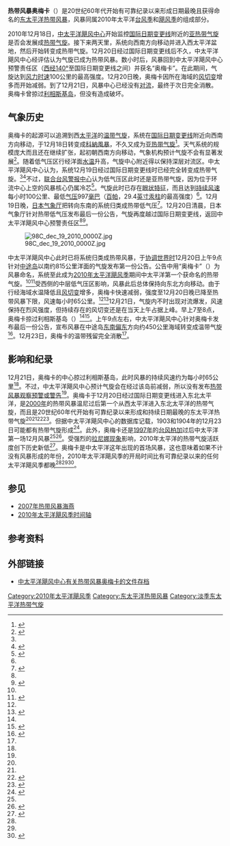{{Infobox Hurricane
| Name= 热带风暴奥梅卡<br />{{lang|en|Tropical Storm Omeka}}
| Basin=EPac
| Year=2010
| Type=热带风暴
| Image location=Omeka 2010-12-19 0057Z.jpg
| Image name=12月19日奥梅卡亚热带风暴前身的卫星图像
| Formed=2010年12月18日
| Dissipated=2010年12月23日
| Extratropical=12月21日
| 1-min winds=50
| Pressure=997
| Damages=无
| Fatalities=无报导
| Areas=[[西北夏威夷群岛|西北夏威夷群岛]]
| Hurricane season=[[2010年太平洋飓风季|2010年太平洋飓风季]]和[[2010年太平洋台风季|2010年太平洋台风季]]
}}
'''热带风暴奥梅卡'''（{{lang-en|Tropical Storm Omeka}}）是20世纪60年代开始有可靠纪录以来形成日期最晚且获得命名的[[太平洋飓风季|东太平洋热带风暴]]，风暴同属2010年太平洋[[2010年太平洋台风季|台风季]]和[[2010年太平洋飓风季|飓风季]]的组成部分。

2010年12月18日，[[中太平洋飓风中心|中太平洋飓风中心]]开始监控[[国际日期变更线|国际日期变更线]]附近的[[亚热带气旋|亚热带气旋]]是否会发展成[[热带气旋|热带气旋]]。接下来两天里，系统向西南方向移动并进入西太平洋盆地，然后开始转变成热带气旋。12月20日经过国际日期变更线后不久，中太平洋飓风中心经评估认为气旋已成为热带风暴。数小时后，风暴回到中太平洋飓风中心预警责任区（[[西经140度线|西经140°]]至国际日期变更线之间）并获名“奥梅卡”。在此期间，气旋达到[[最大持续风速|风力时速]]100公里的最高强度。12月20日晚，奥梅卡因所在海域的[[风切变|风切变]]增多而开始减弱。到了12月21日，风暴中心已经没有[[对流|对流]]，最终于次日完全消散。奥梅卡曾掠过[[利相斯基岛|利相斯基岛]]，但没有造成破坏。

== 气象历史 ==
{{storm path|Omeka 2010 track.png}}
奥梅卡的起源可以追溯到西[[太平洋|太平洋]]的[[温带气旋|温带气旋]]，系统在[[国际日期变更线|国际日期变更线]]附近向西南方向移动，于12月18日转变成[[科納風暴|科納風暴]]，不久又成为[[亚热带气旋|亚热带气旋]]<ref name="OmekaTCR">{{cite report | author1 = Timothy A. Craig | author2 = Samuel H. Houston | author3 = Central Pacific Hurricane Center | date = 2011-03-08 | accessdate = 2016-10-14 | type = Tropical Cyclone Report | title = Tropical Storm Omeka | publisher = Central Pacific Hurricane Center | archiveurl = https://web.archive.org/web/20160304114718/http://www.prh.noaa.gov/cphc/summaries/2010.php#omeka | deadurl = no | url = http://www.prh.noaa.gov/cphc/summaries/2010.php#omeka | archivedate = 2016-03-04}}</ref>。天气系统的规模庞大而且还在继续扩张，起初朝西南方向移动，气象机构预计气旋不会有显著发展<ref>{{cite report |author=Samuel H. Houston |publisher=Central Pacific Hurricane Center |date=2010-12-18 |accessdate=2010-12-18 |title=Special Tropical Weather Outlook |url=http://weather.noaa.gov/pub/data/raw/ac/acpn50.phfo.two.cp.txt |deadurl=yes |archiveurl=https://www.webcitation.org/5v4LBADJT?url=http://weather.noaa.gov/pub/data/raw/ac/acpn50.phfo.two.cp.txt |archivedate=2010-12-18 }}</ref>。随着低气压区行经洋面[[海面温度|水温]]升高，气旋中心附近得以保持深层对流区。中太平洋飓风中心认为，系统12月19日经过国际日期变更线时已经完全转变成热带气旋。<ref name="OmekaTCR" /><ref>{{cite report |author=Samuel H. Houston |publisher=Central Pacific Hurricane Center |date=2010-12-19 |accessdate=2010-12-19 |title=Tropical Weather Outlook |archivedate=2010-12-19 |url=http://weather.noaa.gov/pub/data/raw/ac/acpn50.phfo.two.cp.txt |deadurl=yes |archiveurl=https://www.webcitation.org/5v5hBiUke?url=http://weather.noaa.gov/pub/data/raw/ac/acpn50.phfo.two.cp.txt }}</ref>不过，[[联合台风警报中心|联合台风警报中心]]认为低气压区此时还是亚热带气旋，因为位于环流中心上空的风暴核心仍属冷芯<ref>{{cite report |publisher=[[联合台风警报中心|Joint Typhoon Warning Center]] |date=2010-12-18 |accessdate=2010-12-19 |title=Significant Tropical Weather Outlook |deadurl=yes |url=http://gwydir.demon.co.uk/advisories/ABPW10_201012182230.htm |archiveurl=https://www.webcitation.org/5v60LUtFO?url=http://gwydir.demon.co.uk/advisories/ABPW10_201012182230.htm |archivedate=2010-12-19 }}</ref>。气旋此时已存在[[风眼|眼状特征]]，而且达到[[最大持续风速|持续风速]]每小时100公里、最低[[气压|气压]]997[[巴|毫巴]]（[[帕斯卡|百帕]]，29.4[[英寸汞柱|英寸汞柱]]的最高强度）<ref name="OmekaTCR" />。12月19日晚，[[气象厅_(日本)|日本气象厅]]把转向东南的系统归类成热带低气压<ref>{{cite report |publisher=[[气象厅_(日本)|Japan Meteorological Agency]] |date=2010-12-19 |accessdate=2010-12-19 |deadurl=yes |title=Tropical Disturbance Summary |url=http://weather.noaa.gov/pub/data/raw/ww/wwjp25.rjtd..txt |archiveurl=https://www.webcitation.org/5v5znmXQS?url=http://weather.noaa.gov/pub/data/raw/ww/wwjp25.rjtd..txt |archivedate=2010-12-19 }}</ref>。12月20日清晨，日本气象厅针对热带低气压发布最后一份公告，气旋再度越过国际日期变更线，返回中太平洋飓风中心预警责任区<ref name="OmekaTCR" /><ref>{{cite report |publisher=Japan Meteorological Agency |date=2010-12-20 |accessdate=2010-12-20 |title=Tropical Disturbance Summary |format=TXT |url=http://weather.noaa.gov/pub/data/raw/ww/wwjp25.rjtd..txt |deadurl=yes |archiveurl=https://www.webcitation.org/5v6mvviKW?url=http://weather.noaa.gov/pub/data/raw/ww/wwjp25.rjtd..txt |archivedate=2010-12-20 }}</ref>。

[[File:98C_dec_19_2010_0000Z.jpg|thumb]]

中太平洋飓风中心此时已将系统归类成热带风暴，于[[协调世界时|协调世界时]]12月20日上午9点针对[[中途岛|中途岛]]以南约815公里洋面的气旋发布第一份公告。公告中用“奥梅卡”（{{lang|en|Omeka}}）为风暴命名，系统至此成为[[2010年太平洋飓风季|2010年太平洋飓风季]]期间中太平洋第一个获命名的热带气旋。<ref name="OmekaTCR" /><ref name="PA1">{{cite report | author = Timothy A. Craig | publisher = Central Pacific Hurricane Center | date = 2010-12-20 | accessdate = 2016-10-14 | archiveurl = https://web.archive.org/web/20160304072404/http://www.prh.noaa.gov/cphc/tcpages/archive/2010/TCPCP1.CP012010.001.1012200747 | archivedate = 2016-03-04 | deadurl = no | title = Tropical Storm Omeka Public Advisory One | url = http://www.prh.noaa.gov/cphc/tcpages/archive/2010/TCPCP1.CP012010.001.1012200747}}</ref>受西侧的中层低气压区影响，风暴此后总体保持向东北方向移动。由于行经海域水温降低且[[风切变|风切变]]增多，奥梅卡快速减弱，强度至12月20日晚已降至热带风暴下限，风速每小时65公里。<ref name="OmekaTCR" /><ref>{{cite report | author = Raymond M. Tanabe | publisher = Central Pacific Hurricane Center | date = 2010-12-20 | accessdate = 2016-10-14 | title = Tropical Storm Omeka Discussion Three | archivedate = 2016-03-04 | deadurl = no | archiveurl = https://web.archive.org/web/20160304000213/http://www.prh.noaa.gov/cphc/tcpages/archive/2010/TCDCP1.CP012010.003.1012202121 | url = http://www.prh.noaa.gov/cphc/tcpages/archive/2010/TCDCP1.CP012010.003.1012202121}}</ref>12月21日，气旋内不时出现对流爆发，风速保持在烈风强度，但持续存在的风切变还是在当天上午占据上峰。{{lang|en|UTC}}早上7至8点，奥梅卡掠过利相斯基岛（{{lang|en|Lisianski Island}}）<ref name="OmekaTCR" /><ref name="Discussion4">{{cite report | author = Raymond M. Tanabe | publisher = Central Pacific Hurricane Center | archiveurl = https://web.archive.org/web/20160304033135/http://www.prh.noaa.gov/cphc/tcpages/archive/2010/TCDCP1.CP012010.004.1012210243 | date = 2010-12-21 | accessdate = 2016-10-14 | title = Tropical Storm Omeka Discussion Four | deadurl = no | url = http://www.prh.noaa.gov/cphc/tcpages/archive/2010/TCDCP1.CP012010.004.1012210243 | archivedate = 2016-03-04}}</ref>。{{lang|en|[[协调世界时|UTC]]}}上午9点左右，中太平洋飓风中心针对奥梅卡发布最后一份公告，宣布风暴在中途岛[[罗盘方位|东南偏东]]方向约450公里海域转变成温带气旋<ref>{{cite report | author = Samuel H. Houston | archiveurl = https://web.archive.org/web/20160304072029/http://www.prh.noaa.gov/cphc/tcpages/archive/2010/WEB_TCPCP1.CP012010.005.1012210845.php | publisher = Central Pacific Hurricane Center | date = 2010-12-21 | accessdate = 2016-10-14 | title = Tropical Storm Omeka Public Advisory Five (Final) | archivedate = 2016-03-04 | deadurl = no | url = http://www.prh.noaa.gov/cphc/tcpages/archive/2010/WEB_TCPCP1.CP012010.005.1012210845.php}}</ref>。12月23日，奥梅卡的温带残留完全消散<ref name="OmekaTCR" />。

== 影响和纪录 ==
12月21日，奥梅卡的中心掠过利相斯基岛，此时风暴的持续风速约为每小时65公里<ref name="Discussion4" />。不过，中太平洋飓风中心预计气旋会在经过该岛前减弱，所以没有发布[[热带气旋警告|热带风暴观察预警或警告]]<ref name="Discussion4" />。奥梅卡于12月20日经过国际日期变更线进入东北太平洋，是[[2000年太平洋飓风季|2000年]]的热带风暴温尼过后第一个从西太平洋进入东北太平洋的热带气旋，而且是20世纪60年代开始有可靠纪录以来形成和持续日期最晚的东太平洋热带气旋<ref name="OmekaTCR" /><ref name="PA1" /><ref name="CPHC Archive">{{cite report | title = Previous Tropical Systems of the Central Pacific | url = http://www.prh.noaa.gov/cphc/summaries/ | author = Central Pacific Hurricane Center | archiveurl = https://web.archive.org/web/20160827002853/http://www.prh.noaa.gov/cphc/summaries/ | deadurl = no | accessdate = 2016-10-14 | archivedate = 2016-08-27}}</ref><ref name="EPAC HURDAT">{{cite report | author = National Hurricane Center | author2 = Hurricane Research Division | author3 = Central Pacific Hurricane Center | publisher = United States National Oceanic and Atmospheric Administration's National Weather Service | title = The Northeast and North Central Pacific hurricane database 1949–2015 | url = http://www.nhc.noaa.gov/data/hurdat/hurdat2-nepac-1949-2015-050916.txt | format = [[文本文件|TXT]] | archivedate = 2016-10-04 | deadurl = no | archiveurl = https://web.archive.org/web/20161004150450/http://www.nhc.noaa.gov/data/hurdat/hurdat2-nepac-1949-2015-050916.txt}}</ref>。但据中太平洋飓风中心的数据库记载，1903和1904年的12月23日可能都有热带气旋形成<ref>{{cite report | publisher = Central Pacific Hurricane Center | date = 2007-05-04 | accessdate = 2016-10-14 | title = Tropical Cyclones During the Years 1900 - 1952 | url = http://www.prh.noaa.gov/cphc/summaries/1900-52.php | archivedate = 2016-03-04 | deadurl = no | archiveurl = https://web.archive.org/web/20160304035245/http://www.prh.noaa.gov/cphc/summaries/1900-52.php}}</ref>。此外，奥梅卡还是[[1997年太平洋飓风季|1997年]]的[[台风柏加|台风柏加]]过后中太平洋第一场12月风暴<ref name="OmekaTCR" /><ref>{{cite report |author=Samuel H. Houston |publisher=Central Pacific Hurricane Center |date=2011-01-02 |accessdate=2011-09-15 |title=Tropical Weather Summary for the Central North Pacific |deadurl=yes |archiveurl=https://www.webcitation.org/61ibQeHP2?url=http://www.prh.noaa.gov/cphc/pages/TWS.php?dt=201101 |url=http://www.prh.noaa.gov/cphc/pages/TWS.php?dt=201101 |archivedate=2011-09-15 }}</ref>。受强烈的[[拉尼娜现象|拉尼娜现象]]影响，2010年太平洋的热带气旋活跃度创下历史新低<ref name="2010PHSSummary">{{Cite report | author1 = James L. Franklin | author2 = Lixion A. Avila | publisher = National Hurricane Center | url = http://www.nhc.noaa.gov/archive/2010/tws/MIATWSEP_nov.shtml | date = 2010-12-01 | archiveurl = https://web.archive.org/web/20160304133115/http://www.nhc.noaa.gov/archive/2010/tws/MIATWSEP_nov.shtml | deadurl = no | work = Monthly Tropical Weather Summary | title = 2010 Pacific Hurricane Season Summary | accessdate = 2016-10-14 | archivedate = 2016-03-04}}</ref>。奥梅卡是中太平洋这年出现的首场风暴，这也意味着如果不计没有风暴形成的年份，2010年太平洋飓风季的开局时间比有可靠纪录以来的任何太平洋飓风季都晚<ref name="OmekaTCR" /><ref name="EPAC HURDAT" /><ref>{{cite report |author1=Samuel H. Houston |author2=Robert Ballard |author3=Kevin Kodama |author4=Raymond M. Tanabe |publisher=Central Pacific Hurricane Center |date=2010-12-01 |accessdate=2010-12-20 |title=Tropical Weather Summary for the Central North Pacific |url=http://www.prh.noaa.gov/cphc/pages/TWS.php |deadurl=yes |archiveurl=https://www.webcitation.org/5v7XyndWu?url=http://www.prh.noaa.gov/cphc/pages/TWS.php |archivedate=2010-12-20 }}</ref>。

== 参见 ==
{{portal|热带气旋}}
*[[热带风暴海燕_(2007年)|2007年热带风暴海燕]]
*[[2010年太平洋飓风季时间轴|2010年太平洋飓风季时间轴]]

== 参考资料 ==
{{reflist|30em}}

== 外部链接 ==
{{Commons category|Tropical Storm Omeka}}
*[http://www.prh.noaa.gov/cphc/tcpages/archive.php?stormid=CP012010 中太平洋飓风中心有关热带风暴奥梅卡的文件存档] {{Wayback|url=http://www.prh.noaa.gov/cphc/tcpages/archive.php?stormid=CP012010 |date=20180829110146 }}

{{2010 Pacific hurricane season buttons}}
{{2010 Pacific typhoon season buttons}}

{{DEFAULTSORT:Omeka}}
[[Category:2010年太平洋飓风季|Category:2010年太平洋飓风季]]
[[Category:东太平洋热带风暴|Category:东太平洋热带风暴]]
[[Category:淡季东太平洋热带气旋|Category:淡季东太平洋热带气旋]]
{{Good article}}